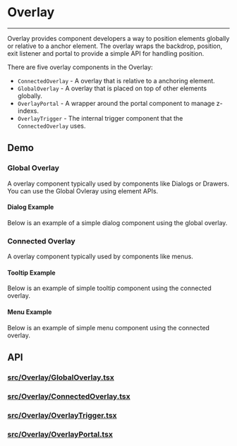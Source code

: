 
<Meta title="Docs/Components/Overlay" />

# Overlay

---

Overlay provides component developers a way to position elements globally
or relative to a anchor element. The overlay wraps the backdrop, position, exit
listener and portal to provide a simple API for handling position.

There are five overlay components in the Overlay:

- `ConnectedOverlay` - A overlay that is relative to a anchoring element.
- `GlobalOverlay` - A overlay that is placed on top of other elements globally.
- `OverlayPortal` - A wrapper around the portal component to manage z-indexs.
- `OverlayTrigger` - The internal trigger component that the `ConnectedOverlay` uses.

## Demo

### Global Overlay
A overlay component typically used by components like Dialogs or Drawers.
You can use the Global Ovleray using element APIs.

<Canvas of={GlobalOverlayStories.ClickToOpen} />

#### Dialog Example
Below is an example of a simple dialog component using the global overlay.

<Canvas of={GlobalOverlayStories.DialogExample} />

### Connected Overlay
A overlay component typically used by components like menus.

<Canvas of={ConnectedOverlayStories.Simple} />

#### Tooltip Example
Below is an example of simple tooltip component using the connected overlay.

<Canvas of={ConnectedOverlayStories.TooltipExample} />

#### Menu Example
Below is an example of simple menu component using the connected overlay.

<Canvas of={ConnectedOverlayStories.MenuExample} />

## API
### [src/Overlay/GlobalOverlay.tsx](https://github.com/reaviz/rdk/blob/master/src/Overlay/GlobalOverlay.tsx)
<Controls of={GlobalOverlayStories.DialogExample} />

### [src/Overlay/ConnectedOverlay.tsx](https://github.com/reaviz/rdk/blob/master/src/Overlay/ConnectedOverlay.tsx)
<Controls of={ConnectedOverlayStories.Simple} />

### [src/Overlay/OverlayTrigger.tsx](https://github.com/reaviz/rdk/blob/master/src/Overlay/OverlayTrigger.tsx)

<Controls of={OverlayTriggerStories.Simple} />

### [src/Overlay/OverlayPortal.tsx](https://github.com/reaviz/rdk/blob/master/src/Overlay/OverlayPortal.tsx)

<Controls of={OverlayPortalStories.Simple} />
